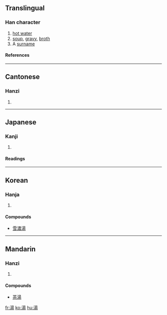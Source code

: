 {{see|汤}}

==Translingual==
===Han character===
{{Han char|rn=85|rad=水|as=09|sn=12|four=3612<sub>7</sub>|canj=水日一竹 (EAMH)}}
# [[hot water]]
# [[soup]], [[gravy]], [[broth]]
# A [[surname]]

====References====
{{Han ref|kx=0638.160|dkj=17874|dj=1045.080|hdz=31674.030|uh=6E6F|ud=28271|bh=B4F6|bd=46326}}
----

==Cantonese==
===Hanzi===
{{yue-hanzi|jyut=|y=tong1}}
# {{defn|Cantonese}}
----
== Japanese ==
===Kanji===
{{ja-kanji|grade=3|rs=水09}}
# {{defn|Japanese}} 
====Readings====
{{ja-readings|on=[[とう]] (tō), [[しょう]] (shō)|kun=[[ゆ]] (yu)}}
----
==Korean==
===Hanja===
{{ko-hanja|hangeul=[[탕]], [[상]]|eumhun=|rv=tang, sang|mr=t'ang, sang|y=thang, sang}}
# {{defn|Korean}}

====Compounds====
*[[雪濃湯]]
----
==Mandarin==
===Hanzi===
{{cmn-hanzi|sim=汤|pin=[[shāng]] ([[shang1]]), [[tāng]] ([[tang1]]), [[tàng]] ([[tang4]]), [[yáng]] ([[yang2]])|wg=shang<sup>1</sup>, t'ang<sup>1</sup>, t'ang<sup>4</sup>, yang<sup>2</sup>}}
# {{defn|Mandarin}}

====Compounds====
*[[茶湯]]

[[fr:湯]]
[[ko:湯]]
[[hu:湯]]
